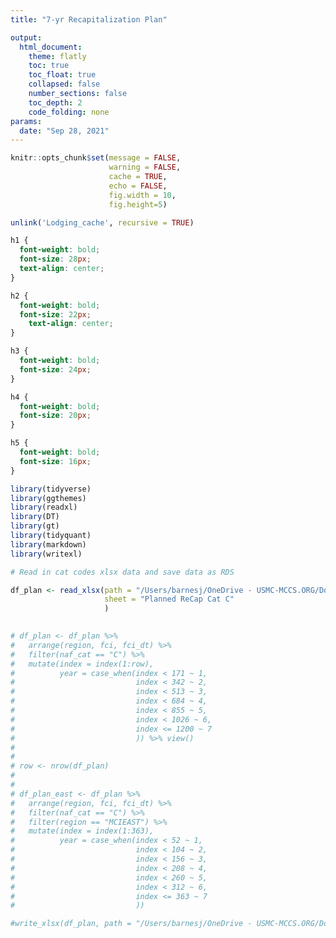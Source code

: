 ```yaml
---
title: "7-yr Recapitalization Plan"

output:
  html_document:
    theme: flatly
    toc: true
    toc_float: true
    collapsed: false
    number_sections: false
    toc_depth: 2
    code_folding: none
params:
  date: "Sep 28, 2021"
---
```


```r
knitr::opts_chunk$set(message = FALSE, 
                      warning = FALSE, 
                      cache = TRUE, 
                      echo = FALSE,
                      fig.width = 10, 
                      fig.height=5)

unlink('Lodging_cache', recursive = TRUE)
```

```css

h1 {
  font-weight: bold;
  font-size: 28px;
  text-align: center;
}

h2 {
  font-weight: bold;
  font-size: 22px;
    text-align: center;
}

h3 {
  font-weight: bold;
  font-size: 24px;
}

h4 {
  font-weight: bold;
  font-size: 20px;
}

h5 {
  font-weight: bold;
  font-size: 16px;
}

```

```r
library(tidyverse)
library(ggthemes)
library(readxl)
library(DT)
library(gt)
library(tidyquant)
library(markdown)
library(writexl)


```


```r

# Read in cat codes xlsx data and save data as RDS

df_plan <- read_xlsx(path = "/Users/barnesj/OneDrive - USMC-MCCS.ORG/Documents/Data/Github_data/output/df_final_ReCap_Plan.xlsx",
                     sheet = "Planned ReCap Cat C"
                     )
                     

```




```r
# df_plan <- df_plan %>% 
#   arrange(region, fci, fci_dt) %>% 
#   filter(naf_cat == "C") %>% 
#   mutate(index = index(1:row),
#          year = case_when(index < 171 ~ 1,
#                           index < 342 ~ 2,
#                           index < 513 ~ 3,
#                           index < 684 ~ 4,
#                           index < 855 ~ 5,
#                           index < 1026 ~ 6,
#                           index <= 1200 ~ 7
#                           )) %>% view()
# 
# 
# row <- nrow(df_plan) 
# 
# 
# df_plan_east <- df_plan %>% 
#   arrange(region, fci, fci_dt) %>% 
#   filter(naf_cat == "C") %>% 
#   filter(region == "MCIEAST") %>% 
#   mutate(index = index(1:363),
#          year = case_when(index < 52 ~ 1,
#                           index < 104 ~ 2,
#                           index < 156 ~ 3,
#                           index < 208 ~ 4,
#                           index < 260 ~ 5,
#                           index < 312 ~ 6,
#                           index <= 363 ~ 7
#                           ))

#write_xlsx(df_plan, path = "/Users/barnesj/OneDrive - USMC-MCCS.ORG/Documents/Data/Github_data/output/df_plan.xlsx", list(mysheet = df_plan_east))







```
